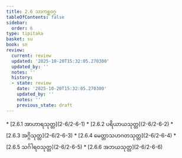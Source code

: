 ```yaml
---
title: 2.6 သာကစ္ဆဝဂ္ဂ
tableOfContents: false
sidebar:
  order: 6
type: tipitaka
basket: su
book: sn
review:
  current: review
  updated: '2025-10-20T15:32:05.270300'
  updated_by: ''
  notes: ''
  history:
  - state: review
    date: '2025-10-20T15:32:05.270300'
    updated_by: ''
    notes: ''
    previous_state: draft
---
```



<DynamicBreadcrumb />


<ReviewStatus review={frontmatter.review} showDetails={true} />

<HypothesisAnnotation frontmatter={frontmatter} />



<TableOfContents book="sn" section="2.6">
* [2.6.1 အာဟာရသုတ္တ](2-6/2-6-1)
* [2.6.2 ပရိယာယသုတ္တ](2-6/2-6-2)
* [2.6.3 အဂ္ဂိသုတ္တ](2-6/2-6-3)
* [2.6.4 မေတ္တာသဟဂတသုတ္တ](2-6/2-6-4)
* [2.6.5 သင်္ဂါရဝသုတ္တ](2-6/2-6-5)
* [2.6.6 အဘယသုတ္တ](2-6/2-6-6)
</TableOfContents>